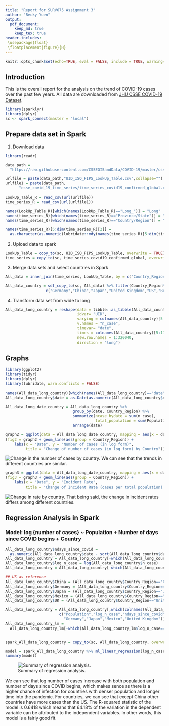 ```yaml
---
title: "Report for SURV675 Assignment 3"
author: "Becky Yuen"
output:
  pdf_document:
    keep_md: true
    keep_tex: true
header-includes:
 \usepackage{float}
 \floatplacement{figure}{H}
---
```


```r
knitr::opts_chunk$set(echo=TRUE, eval = FALSE, include = TRUE, warning=FALSE, message=FALSE)
```

## Introduction

This is the overall report for the analysis on the trend of COVID-19 cases over the past few years. All data are downloaded from [JHU CSSE COVID-19 Dataset](https://github.com/CSSEGISandData/COVID-19/tree/master/csse_covid_19_data).


```r
library(sparklyr)
library(dplyr)
sc <- spark_connect(master = "local")
```


## Prepare data set in Spark

1. Download data

```r
library(readr)

data_path = 
  "https://raw.githubusercontent.com/CSSEGISandData/COVID-19/master/csse_covid_19_data/"

urlfile = paste(data_path,"UID_ISO_FIPS_LookUp_Table.csv",collapse="")
urlfile1 = paste(data_path,
      "csse_covid_19_time_series/time_series_covid19_confirmed_global.csv",collapse="")

LookUp_Table_R = read_csv(url(urlfile))
time_series_R = read_csv(url(urlfile1))

names(LookUp_Table_R)[which(names(LookUp_Table_R)=="Long_")] = "Long"
names(time_series_R)[which(names(time_series_R)=="Province/State")] = "Province_State"
names(time_series_R)[which(names(time_series_R)=="Country/Region")] = "Country_Region"

names(time_series_R)[5:dim(time_series_R)[2]] = 
  as.character(as.numeric(lubridate::mdy(names(time_series_R)[5:dim(time_series_R)[2]])))
```

2. Upload data to spark

```r
LookUp_Table = copy_to(sc, UID_ISO_FIPS_LookUp_Table, overwrite = TRUE)
time_series = copy_to(sc, time_series_covid19_confirmed_global, overwrite = TRUE)
```

3. Merge data sets and select countries in Spark

```r
All_data = inner_join(time_series, LookUp_Table, by = c("Country_Region","Lat","Long"))

All_data_country = sdf_copy_to(sc, All_data) %>% filter(Country_Region%in%
                  c("Germany","China","Japan","United Kingdom","US","Brail","Mexico"))
```

4. Transform data set from wide to long

```r
All_data_long_country = reshape(data = tibble::as_tibble(All_data_country),
                                idvar= "UID",
                                varying = colnames(All_data_country)[5:1147], 
                                v.names = "n_case",
                                timevar= "date",
                                times = colnames(All_data_country)[5:1147], 
                                new.row.names = 1:320040,
                                direction = "long")
```



## Graphs

```r
library(ggplot2)
library(tidyr)
library(dplyr)
library(lubridate, warn.conflicts = FALSE)

names(All_data_long_country)[which(names(All_data_long_country)=="date")] = "date_int"
All_data_long_country$date = as.Date(as.numeric(All_data_long_country$date_int))

All_data_long_date_country = All_data_long_country %>% 
                              group_by(date, Country_Region) %>% 
                              summarize(ncase_bydate = sum(n_case), 
                                        total_population = sum(Population)) %>% 
                              arrange(date) 
```


```r
graph2 = ggplot(data = All_data_long_date_country, mapping = aes(x = date, y = log(ncase_bydate)))
(fig2 = graph2 + geom_line(aes(group = Country_Region)) + 
    labs(x = "Date", y = "Number of cases (in log form)", 
         title = "Change of number of cases (in log form) by Country"))
```
![Change in the number of cases by country.](./fig2.jpeg)
We can see that the trends in different countries are similar.\

```r
graph3 = ggplot(data = All_data_long_date_country, mapping = aes(x = date, y = ncase_bydate/total_population))
(fig3 = graph3 + geom_line(aes(group = Country_Region)) + 
    labs(x = "Date", y = "Incident Rate", 
         title = "Change of Incident Rate (cases per total population) by Country"))
```
![Change in rate by country.](./fig3.jpeg)
That being said, the change in incident rates differs among different countries.




## Regression Analysis in Spark

### Model: $\log\left\{ \text{number of cases} \right\}$ ~ Population + Number of days since COVID begins + Country

```r
All_data_long_country$ndays_since_covid = 
  as.numeric(All_data_long_country$date - sort(All_data_long_country$date)[1])
All_data_long_country = All_data_long_country[-which(All_data_long_country$n_case==0),]
All_data_long_country$log_n_case = log(All_data_long_country$n_case)
All_data_long_country = All_data_long_country[-which(All_data_long_country$log_n_case==0),]

## US as reference
All_data_long_country$China = (All_data_long_country$Country_Region=="China")+0
All_data_long_country$Germany = (All_data_long_country$Country_Region=="Germany")+0
All_data_long_country$Japan = (All_data_long_country$Country_Region=="Japan")+0
All_data_long_country$Mexico = (All_data_long_country$Country_Region=="Mexico")+0
All_data_long_country$UK = (All_data_long_country$Country_Region=="United Kingdom")+0

All_data_long_country = All_data_long_country[,which(colnames(All_data_long_country)%in%
                        c("Population","log_n_case","ndays_since_covid","China",
                          "Germany","Japan","Mexico","United Kingdom"))]
All_data_long_country_lm =
  All_data_long_country_lm[-which(All_data_long_country_lm$log_n_case==-Inf),]


spark_All_data_long_country = copy_to(sc, All_data_long_country, overwrite = TRUE)

model = spark_All_data_long_country %>% ml_linear_regression(log_n_case ~ .) 
summary(model)
```
![Summary of regression analysis.](./ml_regression_summary.JPG)

We can see that log number of cases increase with both population and number of days since COVID begins, which makes sence as there is a higher chance of infection for countries with denser population and longer time into the pandemic. For countries, we can see that except China other countries have more cases than the US. The R-squared statistic of the model is 0.6418 which means that 64.18\% of the variation in the dependent variable can be attributed to the independent variables. In other words, this model is a fairly good fit.





















